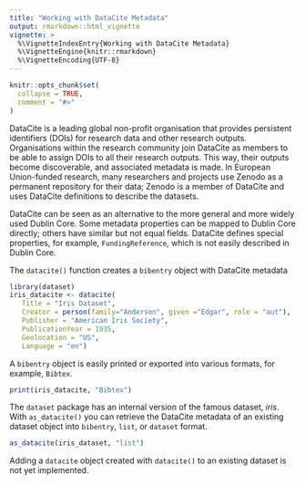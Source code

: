 ```yaml
---
title: "Working with DataCite Metadata"
output: rmarkdown::html_vignette
vignette: >
  %\VignetteIndexEntry{Working with DataCite Metadata}
  %\VignetteEngine{knitr::rmarkdown}
  %\VignetteEncoding{UTF-8}
---
```


```r
knitr::opts_chunk$set(
  collapse = TRUE,
  comment = "#>"
)
```

DataCite is a leading global non-profit organisation that provides persistent identifiers (DOIs) for research data and other research outputs. Organisations within the research community join DataCite as members to be able to assign DOIs to all their research outputs. This way, their outputs become discoverable, and associated metadata is made. In European Union-funded research, many researchers and projects use Zenodo as a  permanent repository for their data; Zenodo is a member of DataCite and uses DataCite definitions to describe the datasets.

DataCite can be seen as an alternative to the more general and more widely used Dublin Core. Some metadata properties can be mapped to Dublin Core directly; others have similar but not equal fields. DataCite defines special properties, for example, `FundingReference`, which is not easily described in Dublin Core.

The `datacite()` function creates a `bibentry` object with DataCite metadata

```r
library(dataset)
iris_datacite <- datacite(
   Title = "Iris Dataset",
   Creator = person(family="Anderson", given ="Edgar", role = "aut"),
   Publisher = "American Iris Society",
   PublicationYear = 1935,
   Geolocation = "US",
   Language = "en")
```

A `bibentry` object is easily printed or exported into various formats, for example, `Bibtex`.

```r
print(iris_datacite, "Bibtex")
```

The `dataset` package has an internal version of the famous dataset, _iris_. With `as_datacite()` you can retrieve the DataCite metadata of an existing dataset object into `bibentry`, `list`, or `dataset` format.

```r
as_datacite(iris_dataset, "list")
```

Adding a `datacite` object created with `datacite()` to an existing dataset is not yet implemented.

